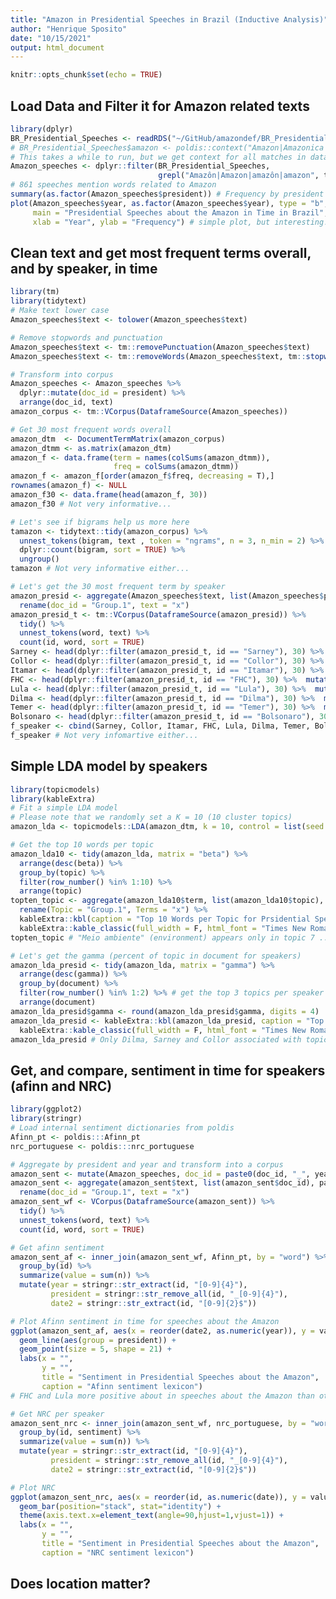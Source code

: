 ```yaml
---
title: "Amazon in Presidential Speeches in Brazil (Inductive Analysis)"
author: "Henrique Sposito"
date: "10/15/2021"
output: html_document
---
```


```r
knitr::opts_chunk$set(echo = TRUE)
```

## Load Data and Filter it for Amazon related texts

```r
library(dplyr)
BR_Presidential_Speeches <- readRDS("~/GitHub/amazondef/BR_Presidential_Speeches.Rds")
# BR_Presidential_Speeches$amazon <- poldis::context("Amazon|Amazonica|Amazonia|Amazonas", var = BR_Presidential_Speeches$text, level = "sentences")
# This takes a while to run, but we get context for all matches in dataset as a variable in dataset!
Amazon_speeches <- dplyr::filter(BR_Presidential_Speeches,
                                 grepl("Amazôn|Amazon|amazôn|amazon", text))
# 861 speeches mention words related to Amazon
summary(as.factor(Amazon_speeches$president)) # Frequency by president
plot(Amazon_speeches$year, as.factor(Amazon_speeches$year), type = "b",
     main = "Presidential Speeches about the Amazon in Time in Brazil",
     xlab = "Year", ylab = "Frequency") # simple plot, but interesting!
```


## Clean text and get most frequent terms overall, and by speaker, in time

```r
library(tm)
library(tidytext)
# Make text lower case
Amazon_speeches$text <- tolower(Amazon_speeches$text)

# Remove stopwords and punctuation
Amazon_speeches$text <- tm::removePunctuation(Amazon_speeches$text)
Amazon_speeches$text <- tm::removeWords(Amazon_speeches$text, tm::stopwords("pt"))

# Transform into corpus
Amazon_speeches <- Amazon_speeches %>%
  dplyr::mutate(doc_id = president) %>%
  arrange(doc_id, text)
amazon_corpus <- tm::VCorpus(DataframeSource(Amazon_speeches))

# Get 30 most frequent words overall
amazon_dtm  <- DocumentTermMatrix(amazon_corpus)
amazon_dtmm <- as.matrix(amazon_dtm)
amazon_f <- data.frame(term = names(colSums(amazon_dtmm)),
                       freq = colSums(amazon_dtmm))
amazon_f <- amazon_f[order(amazon_f$freq, decreasing = T),]
rownames(amazon_f) <- NULL
amazon_f30 <- data.frame(head(amazon_f, 30))
amazon_f30 # Not very informative...

# Let's see if bigrams help us more here
tamazon <- tidytext::tidy(amazon_corpus) %>%
  unnest_tokens(bigram, text , token = "ngrams", n = 3, n_min = 2) %>%
  dplyr::count(bigram, sort = TRUE) %>%
  ungroup()
tamazon # Not very informative either...

# Let's get the 30 most frequent term by speaker
amazon_presid <- aggregate(Amazon_speeches$text, list(Amazon_speeches$president), paste, collapse = " ") %>%
  rename(doc_id = "Group.1", text = "x")
amazon_presid_t <- tm::VCorpus(DataframeSource(amazon_presid)) %>%
  tidy() %>% 
  unnest_tokens(word, text) %>%
  count(id, word, sort = TRUE)
Sarney <- head(dplyr::filter(amazon_presid_t, id == "Sarney"), 30) %>%  mutate(Sarney = word) %>% select(Sarney)
Collor <- head(dplyr::filter(amazon_presid_t, id == "Collor"), 30) %>%  mutate(Collor = word) %>% select(Collor)
Itamar <- head(dplyr::filter(amazon_presid_t, id == "Itamar"), 30) %>%  mutate(Itamar = word) %>% select(Itamar)
FHC <- head(dplyr::filter(amazon_presid_t, id == "FHC"), 30) %>%  mutate(FHC = word) %>% select(FHC)
Lula <- head(dplyr::filter(amazon_presid_t, id == "Lula"), 30) %>%  mutate(Lula = word) %>% select(Lula)
Dilma <- head(dplyr::filter(amazon_presid_t, id == "Dilma"), 30) %>%  mutate(Dilma = word) %>% select(Dilma)
Temer <- head(dplyr::filter(amazon_presid_t, id == "Temer"), 30) %>%  mutate(Temer = word) %>% select(Temer)
Bolsonaro <- head(dplyr::filter(amazon_presid_t, id == "Bolsonaro"), 30) %>%  mutate(Bolsonaro = word) %>% select(Bolsonaro)
f_speaker <- cbind(Sarney, Collor, Itamar, FHC, Lula, Dilma, Temer, Bolsonaro)
f_speaker # Not very infomartive either...
```

## Simple LDA model by speakers

```r
library(topicmodels)
library(kableExtra)
# Fit a simple LDA model
# Please note that we randomly set a K = 10 (10 cluster topics)
amazon_lda <- topicmodels::LDA(amazon_dtm, k = 10, control = list(seed = 1234))

# Get the top 10 words per topic
amazon_lda10 <- tidy(amazon_lda, matrix = "beta") %>%
  arrange(desc(beta)) %>%
  group_by(topic) %>%
  filter(row_number() %in% 1:10) %>%
  arrange(topic)
topten_topic <- aggregate(amazon_lda10$term, list(amazon_lda10$topic), paste, collapse=", ") %>%
  rename(Topic = "Group.1", Terms = "x") %>% 
  kableExtra::kbl(caption = "Top 10 Words per Topic for Prsidential Speeches Mentioning the Amazon") %>%
  kableExtra::kable_classic(full_width = F, html_font = "Times New Roman")
topten_topic # "Meio ambiente" (environment) appears only in topic 7 ...

# Let's get the gamma (percent of topic in document for speakers)
amazon_lda_presid <- tidy(amazon_lda, matrix = "gamma") %>%
  arrange(desc(gamma)) %>%
  group_by(document) %>%
  filter(row_number() %in% 1:2) %>% # get the top 3 topics per speaker
  arrange(document)
amazon_lda_presid$gamma <- round(amazon_lda_presid$gamma, digits = 4)
amazon_lda_presid <- kableExtra::kbl(amazon_lda_presid, caption = "Top 2 Topics Per Speaker") %>%
  kableExtra::kable_classic(full_width = F, html_font = "Times New Roman")
amazon_lda_presid # Only Dilma, Sarney and Collor associated with topic that mentions "meio ambiente".
```


## Get, and compare, sentiment in time for speakers (afinn and NRC)

```r
library(ggplot2)
library(stringr)
# Load internal sentiment dictionaries from poldis
Afinn_pt <- poldis:::Afinn_pt
nrc_portuguese <- poldis:::nrc_portuguese

# Aggregate by president and year and transform into a corpus
amazon_sent <- mutate(Amazon_speeches, doc_id = paste0(doc_id, "_", year))
amazon_sent <- aggregate(amazon_sent$text, list(amazon_sent$doc_id), paste, collapse =" ") %>%
  rename(doc_id = "Group.1", text = "x")
amazon_sent_wf <- VCorpus(DataframeSource(amazon_sent)) %>%
  tidy() %>%
  unnest_tokens(word, text) %>%
  count(id, word, sort = TRUE)

# Get afinn sentiment
amazon_sent_af <- inner_join(amazon_sent_wf, Afinn_pt, by = "word") %>%
  group_by(id) %>%
  summarize(value = sum(n)) %>%
  mutate(year = stringr::str_extract(id, "[0-9]{4}"),
         president = stringr::str_remove_all(id, "_[0-9]{4}"),
         date2 = stringr::str_extract(id, "[0-9]{2}$"))

# Plot Afinn sentiment in time for speeches about the Amazon
ggplot(amazon_sent_af, aes(x = reorder(date2, as.numeric(year)), y = value , fill = president)) +
  geom_line(aes(group = president)) +
  geom_point(size = 5, shape = 21) +
  labs(x = "",
       y = "",
       title = "Sentiment in Presidential Speeches about the Amazon",
       caption = "Afinn sentiment lexicon")
# FHC and Lula more positive about in speeches about the Amazon than others...

# Get NRC per speaker
amazon_sent_nrc <- inner_join(amazon_sent_wf, nrc_portuguese, by = "word") %>%
  group_by(id, sentiment) %>%
  summarize(value = sum(n)) %>%
  mutate(year = stringr::str_extract(id, "[0-9]{4}"),
         president = stringr::str_remove_all(id, "_[0-9]{4}"),
         date2 = stringr::str_extract(id, "[0-9]{2}$"))

# Plot NRC
ggplot(amazon_sent_nrc, aes(x = reorder(id, as.numeric(date)), y = value, fill = sentiment)) +
  geom_bar(position="stack", stat="identity") +
  theme(axis.text.x=element_text(angle=90,hjust=1,vjust=1)) +
  labs(x = "",
       y = "",
       title = "Sentiment in Presidential Speeches about the Amazon",
       caption = "NRC sentiment lexicon")
```

## Does location matter?
